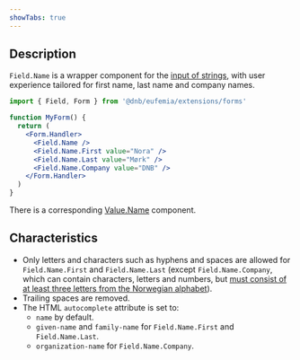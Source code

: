 ```yaml
---
showTabs: true
---
```


## Description

`Field.Name` is a wrapper component for the [input of strings](/uilib/extensions/forms/base-fields/String), with user experience tailored for first name, last name and company names.

```jsx
import { Field, Form } from '@dnb/eufemia/extensions/forms'

function MyForm() {
  return (
    <Form.Handler>
      <Field.Name />
      <Field.Name.First value="Nora" />
      <Field.Name.Last value="Mørk" />
      <Field.Name.Company value="DNB" />
    </Form.Handler>
  )
}
```

There is a corresponding [Value.Name](/uilib/extensions/forms/Value/Name) component.

## Characteristics

- Only letters and characters such as hyphens and spaces are allowed for `Field.Name.First` and `Field.Name.Last` (except `Field.Name.Company`, which can contain characters, letters and numbers, but [must consist of at least three letters from the Norwegian alphabet](https://lovdata.no/lov/1985-06-21-79/§2-1)).
- Trailing spaces are removed.
- The HTML `autocomplete` attribute is set to:
  - `name` by default.
  - `given-name` and `family-name` for `Field.Name.First` and `Field.Name.Last`.
  - `organization-name` for `Field.Name.Company`.
